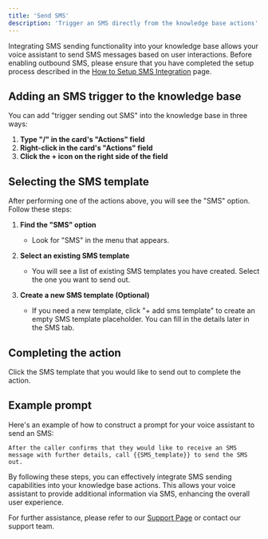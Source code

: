 ```yaml
---
title: 'Send SMS'
description: 'Trigger an SMS directly from the knowledge base actions'
---
```


Integrating SMS sending functionality into your knowledge base allows your voice assistant to send SMS messages based on user interactions. Before enabling outbound SMS, please ensure that you have completed the setup process described in the [How to Setup SMS Integration](/telephony/twilio-how-to-integrate-sms) page.

## Adding an SMS trigger to the knowledge base

You can add "trigger sending out SMS" into the knowledge base in three ways:

1. **Type "/" in the card's "Actions" field**
2. **Right-click in the card's "Actions" field**
3. **Click the **+** icon on the right side of the field**

## Selecting the SMS template

After performing one of the actions above, you will see the "SMS" option. Follow these steps:

1. **Find the "SMS" option**
   - Look for "SMS" in the menu that appears.

2. **Select an existing SMS template**
   - You will see a list of existing SMS templates you have created. Select the one you want to send out.

3. **Create a new SMS template (Optional)**
   - If you need a new template, click "+ add sms template" to create an empty SMS template placeholder. You can fill in the details later in the SMS tab.

## Completing the action

Click the SMS template that you would like to send out to complete the action.

## Example prompt

Here's an example of how to construct a prompt for your voice assistant to send an SMS:

```plaintext
After the caller confirms that they would like to receive an SMS message with further details, call {{SMS_template}} to send the SMS out.
```

By following these steps, you can effectively integrate SMS sending capabilities into your knowledge base actions. This allows your voice assistant to provide additional information via SMS, enhancing the overall user experience.

For further assistance, please refer to our [Support Page](/troubleshoot/support-guide) or contact our support team.
